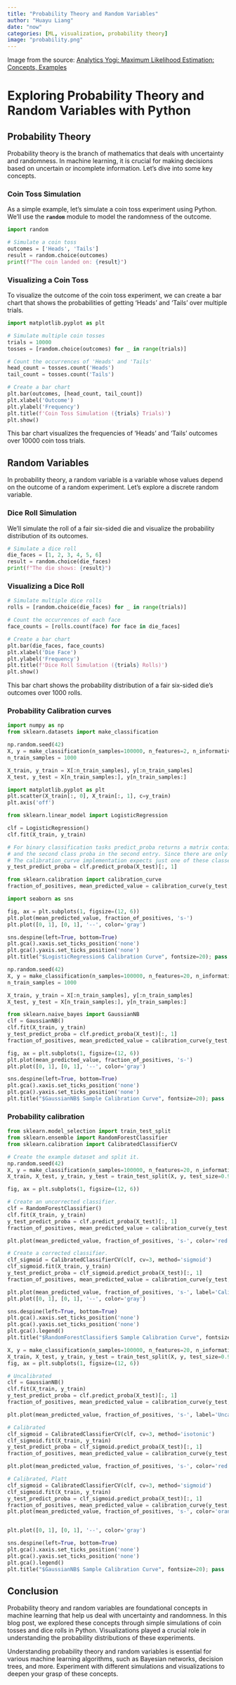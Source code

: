 ```yaml
---
title: "Probability Theory and Random Variables"
author: "Huayu Liang"
date: "now"
categories: [ML, visualization, probability theory]
image: "probability.png"
---
```


Image from the source: [Analytics Yogi: Maximum Likelihood Estimation: Concepts, Examples](https://vitalflux.com/maximum-likelihood-estimation-concepts-examples/)

# Exploring Probability Theory and Random Variables with Python

## Probability Theory

Probability theory is the branch of mathematics that deals with uncertainty and randomness. In machine learning, it is crucial for making decisions based on uncertain or incomplete information. Let's dive into some key concepts.

### **Coin Toss Simulation**

As a simple example, let's simulate a coin toss experiment using Python. We'll use the **`random`** module to model the randomness of the outcome.

```python
import random

# Simulate a coin toss
outcomes = ['Heads', 'Tails']
result = random.choice(outcomes)
print(f"The coin landed on: {result}")
```

### **Visualizing a Coin Toss**

To visualize the outcome of the coin toss experiment, we can create a bar chart that shows the probabilities of getting 'Heads' and 'Tails' over multiple trials.

```python
import matplotlib.pyplot as plt

# Simulate multiple coin tosses
trials = 10000
tosses = [random.choice(outcomes) for _ in range(trials)]

# Count the occurrences of 'Heads' and 'Tails'
head_count = tosses.count('Heads')
tail_count = tosses.count('Tails')

# Create a bar chart
plt.bar(outcomes, [head_count, tail_count])
plt.xlabel('Outcome')
plt.ylabel('Frequency')
plt.title(f'Coin Toss Simulation ({trials} Trials)')
plt.show()
```

This bar chart visualizes the frequencies of 'Heads' and 'Tails' outcomes over 10000 coin toss trials.

## Random Variables

In probability theory, a random variable is a variable whose values depend on the outcome of a random experiment. Let's explore a discrete random variable.

### **Dice Roll Simulation**

We'll simulate the roll of a fair six-sided die and visualize the probability distribution of its outcomes.

```python
# Simulate a dice roll
die_faces = [1, 2, 3, 4, 5, 6]
result = random.choice(die_faces)
print(f"The die shows: {result}")
```

### **Visualizing a Dice Roll**

```python
# Simulate multiple dice rolls
rolls = [random.choice(die_faces) for _ in range(trials)]

# Count the occurrences of each face
face_counts = [rolls.count(face) for face in die_faces]

# Create a bar chart
plt.bar(die_faces, face_counts)
plt.xlabel('Die Face')
plt.ylabel('Frequency')
plt.title(f'Dice Roll Simulation ({trials} Rolls)')
plt.show()
```

This bar chart shows the probability distribution of a fair six-sided die's outcomes over 1000 rolls.

### Probability Calibration curves

```python
import numpy as np
from sklearn.datasets import make_classification

np.random.seed(42)
X, y = make_classification(n_samples=100000, n_features=2, n_informative=2, n_redundant=0)
n_train_samples = 1000

X_train, y_train = X[:n_train_samples], y[:n_train_samples]
X_test, y_test = X[n_train_samples:], y[n_train_samples:]

import matplotlib.pyplot as plt
plt.scatter(X_train[:, 0], X_train[:, 1], c=y_train)
plt.axis('off')
```

```python
from sklearn.linear_model import LogisticRegression

clf = LogisticRegression()
clf.fit(X_train, y_train)

# For binary classification tasks predict_proba returns a matrix containing the first class proba in the first entry,
# and the second class proba in the second entry. Since there are only two classes one is just 1 - n of the other.
# The calibration_curve implementation expects just one of these classes in an array, so we index that.
y_test_predict_proba = clf.predict_proba(X_test)[:, 1]

from sklearn.calibration import calibration_curve
fraction_of_positives, mean_predicted_value = calibration_curve(y_test, y_test_predict_proba, n_bins=10)
```

```python
import seaborn as sns

fig, ax = plt.subplots(1, figsize=(12, 6))
plt.plot(mean_predicted_value, fraction_of_positives, 's-')
plt.plot([0, 1], [0, 1], '--', color='gray')

sns.despine(left=True, bottom=True)
plt.gca().xaxis.set_ticks_position('none')
plt.gca().yaxis.set_ticks_position('none')
plt.title("$LogisticRegression$ Calibration Curve", fontsize=20); pass
```

```python
np.random.seed(42)
X, y = make_classification(n_samples=100000, n_features=20, n_informative=2, n_redundant=2)
n_train_samples = 1000

X_train, y_train = X[:n_train_samples], y[:n_train_samples]
X_test, y_test = X[n_train_samples:], y[n_train_samples:]

from sklearn.naive_bayes import GaussianNB
clf = GaussianNB()
clf.fit(X_train, y_train)
y_test_predict_proba = clf.predict_proba(X_test)[:, 1]
fraction_of_positives, mean_predicted_value = calibration_curve(y_test, y_test_predict_proba, n_bins=10)

fig, ax = plt.subplots(1, figsize=(12, 6))
plt.plot(mean_predicted_value, fraction_of_positives, 's-')
plt.plot([0, 1], [0, 1], '--', color='gray')

sns.despine(left=True, bottom=True)
plt.gca().xaxis.set_ticks_position('none')
plt.gca().yaxis.set_ticks_position('none')
plt.title("$GaussianNB$ Sample Calibration Curve", fontsize=20); pass
```

### Probability calibration

```python
from sklearn.model_selection import train_test_split
from sklearn.ensemble import RandomForestClassifier
from sklearn.calibration import CalibratedClassifierCV

# Create the example dataset and split it.
np.random.seed(42)
X, y = make_classification(n_samples=100000, n_features=20, n_informative=2, n_redundant=2)
X_train, X_test, y_train, y_test = train_test_split(X, y, test_size=0.9, random_state=42)

fig, ax = plt.subplots(1, figsize=(12, 6))

# Create an uncorrected classifier.
clf = RandomForestClassifier()
clf.fit(X_train, y_train)
y_test_predict_proba = clf.predict_proba(X_test)[:, 1]
fraction_of_positives, mean_predicted_value = calibration_curve(y_test, y_test_predict_proba, n_bins=10)

plt.plot(mean_predicted_value, fraction_of_positives, 's-', color='red', label='Uncalibrated')

# Create a corrected classifier.
clf_sigmoid = CalibratedClassifierCV(clf, cv=3, method='sigmoid')
clf_sigmoid.fit(X_train, y_train)
y_test_predict_proba = clf_sigmoid.predict_proba(X_test)[:, 1]
fraction_of_positives, mean_predicted_value = calibration_curve(y_test, y_test_predict_proba, n_bins=10)

plt.plot(mean_predicted_value, fraction_of_positives, 's-', label='Calibrated (Platt)')
plt.plot([0, 1], [0, 1], '--', color='gray')

sns.despine(left=True, bottom=True)
plt.gca().xaxis.set_ticks_position('none')
plt.gca().yaxis.set_ticks_position('none')
plt.gca().legend()
plt.title("$RandomForestClassifier$ Sample Calibration Curve", fontsize=20); pass
```

```python
X, y = make_classification(n_samples=100000, n_features=20, n_informative=2, n_redundant=2)
X_train, X_test, y_train, y_test = train_test_split(X, y, test_size=0.9, random_state=42)
fig, ax = plt.subplots(1, figsize=(12, 6))

# Uncalibrated
clf = GaussianNB()
clf.fit(X_train, y_train)
y_test_predict_proba = clf.predict_proba(X_test)[:, 1]
fraction_of_positives, mean_predicted_value = calibration_curve(y_test, y_test_predict_proba, n_bins=10)

plt.plot(mean_predicted_value, fraction_of_positives, 's-', label='Uncalibrated')

# Calibrated
clf_sigmoid = CalibratedClassifierCV(clf, cv=3, method='isotonic')
clf_sigmoid.fit(X_train, y_train)
y_test_predict_proba = clf_sigmoid.predict_proba(X_test)[:, 1]
fraction_of_positives, mean_predicted_value = calibration_curve(y_test, y_test_predict_proba, n_bins=10)

plt.plot(mean_predicted_value, fraction_of_positives, 's-', color='red', label='Calibrated (Isotonic)')

# Calibrated, Platt
clf_sigmoid = CalibratedClassifierCV(clf, cv=3, method='sigmoid')
clf_sigmoid.fit(X_train, y_train)
y_test_predict_proba = clf_sigmoid.predict_proba(X_test)[:, 1]
fraction_of_positives, mean_predicted_value = calibration_curve(y_test, y_test_predict_proba, n_bins=10)
plt.plot(mean_predicted_value, fraction_of_positives, 's-', color='orange', label='Calibrated (Platt)')


plt.plot([0, 1], [0, 1], '--', color='gray')

sns.despine(left=True, bottom=True)
plt.gca().xaxis.set_ticks_position('none')
plt.gca().yaxis.set_ticks_position('none')
plt.gca().legend()
plt.title("$GaussianNB$ Sample Calibration Curve", fontsize=20); pass
```

## Conclusion

Probability theory and random variables are foundational concepts in machine learning that help us deal with uncertainty and randomness. In this blog post, we explored these concepts through simple simulations of coin tosses and dice rolls in Python. Visualizations played a crucial role in understanding the probability distributions of these experiments.

Understanding probability theory and random variables is essential for various machine learning algorithms, such as Bayesian networks, decision trees, and more. Experiment with different simulations and visualizations to deepen your grasp of these concepts.
